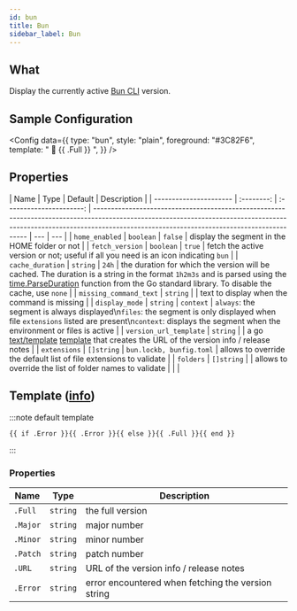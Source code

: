 ```yaml
---
id: bun
title: Bun
sidebar_label: Bun
---
```


## What

Display the currently active [Bun CLI][bun-docs] version.

## Sample Configuration


<Config
  data={{
    type: "bun",
    style: "plain",
    foreground: "#3C82F6",
    template: " 🥟 {{ .Full }} ",
  }}
/>

## Properties

| Name                   |    Type    |         Default          | Description                                                                                                                                                                                                             |
| ---------------------- | :--------: | :----------------------: | ----------------------------------------------------------------------------------------------------------------------------------------------------------------------------------------------------------------------- | --- | --- |
| `home_enabled`         | `boolean`  |         `false`          | display the segment in the HOME folder or not                                                                                                                                                                           |
| `fetch_version`        | `boolean`  |          `true`          | fetch the active version or not; useful if all you need is an icon indicating `bun`                                                                                                                                     |
| `cache_duration`       |  `string`  |          `24h`           | the duration for which the version will be cached. The duration is a string in the format `1h2m3s` and is parsed using the [time.ParseDuration] function from the Go standard library. To disable the cache, use `none` |
| `missing_command_text` |  `string`  |                          | text to display when the command is missing                                                                                                                                                                             |
| `display_mode`         |  `string`  |        `context`         | `always`: the segment is always displayed\n`files`: the segment is only displayed when file `extensions` listed are present\n`context`: displays the segment when the environment or files is active                    |
| `version_url_template` |  `string`  |                          | a go [text/template][go-text-template] [template][templates] that creates the URL of the version info / release notes                                                                                                   |
| `extensions`           | `[]string` | `bun.lockb, bunfig.toml` | allows to override the default list of file extensions to validate                                                                                                                                                      |
| `folders`              | `[]string` |                          | allows to override the list of folder names to validate                                                                                                                                                                 |     |     |

## Template ([info][templates])

:::note default template

```template
{{ if .Error }}{{ .Error }}{{ else }}{{ .Full }}{{ end }}
```

:::

### Properties

| Name     | Type     | Description                                        |
| -------- | -------- | -------------------------------------------------- |
| `.Full`  | `string` | the full version                                   |
| `.Major` | `string` | major number                                       |
| `.Minor` | `string` | minor number                                       |
| `.Patch` | `string` | patch number                                       |
| `.URL`   | `string` | URL of the version info / release notes            |
| `.Error` | `string` | error encountered when fetching the version string |

[go-text-template]: https://golang.org/pkg/text/template/
[templates]: /docs/configuration/templates
[bun-docs]: https://bun.sh/
[time.ParseDuration]: https://golang.org/pkg/time/#ParseDuration
